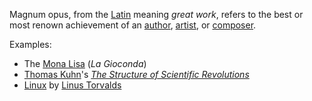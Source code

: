 Magnum opus, from the [[Latin]] meaning ''great work'', refers to the best or most renown achievement of an [[author]], [[artist]], or [[composer]].

Examples:
*The [[Mona Lisa]] (''La Gioconda'')
*[[Thomas Samuel Kuhn|Thomas Kuhn]]'s ''[[The Structure of Scientific Revolutions]]''
*[[Linux]] by [[Linus Torvalds]]